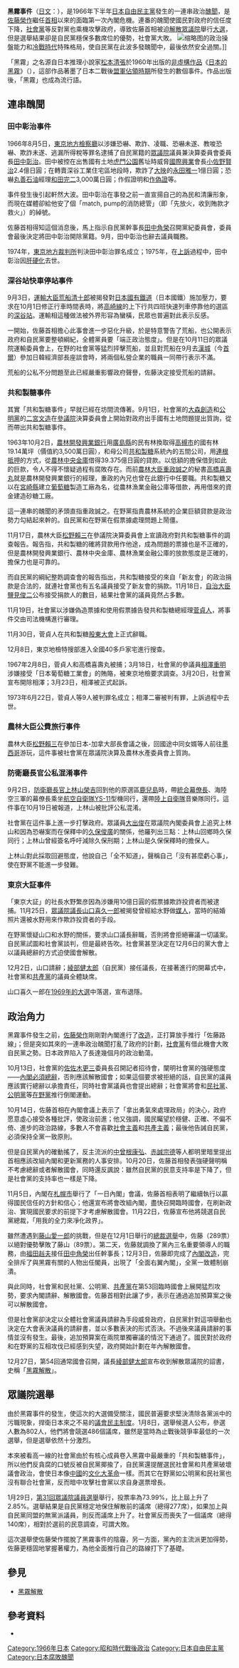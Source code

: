 {{Otheruses|subject=1966年[[日本政治|日本政界]]的醜聞事件|other=「黑霧事件」的其它意思|黑霧事件}}
'''黑霧事件'''（[[日文|日文]]：{{jpn|j=黒い霧事件|hg=くろいきりじけん|rm=Kuroikiri-jiken|f=y}}），是1966年下半年[[日本|日本]][[自由民主黨_(日本)|自由民主黨]]發生的一連串政治[[醜聞|醜聞]]，是[[佐藤榮作|佐藤榮作]]繼任[[內閣總理大臣_(日本)|首相]]以來的面臨第一次內閣危機。連番的醜聞使國民對政府的信任度下降，[[日本社會黨|社會黨]]等反對黨也乘機攻擊政府，導致佐藤首相被迫[[黑霧解散|解散眾議院]]舉行[[第31屆日本眾議院議員總選舉|大選]]，但是選舉結果卻是自民黨穩保多數席位的優勢，社會黨大敗。
[[File:Tanaka_1973.jpg|缩略图]]的政治操盤能力和[[冷戰時代|冷戰時代]]特殊格局，使自民黨在此波多發醜聞中，最後依然安全過關。]]

「黑霧」之名源自日本推理小說家[[松本清張|松本清張]]於1960年出版的[[非虛構作品|非虛構作品]]《[[日本的黑霧|日本的黑霧]]》（{{lang|ja|日本の黒い霧}}），這部作品著墨了日本二戰後[[同盟國軍事佔領日本|盟軍佔領時期]]所發生的數個事件。作品出版後，「黑霧」也成為流行語。

==連串醜聞==
===田中彰治事件===
1966年8月5日，[[東京地方檢察廳|東京地方檢察廳]]以涉嫌恐嚇、欺詐、凌職、恐嚇未遂、教唆恐嚇、欺詐未遂、逃漏所得稅等罪名逮捕了自民黨籍的[[日本眾議院|眾議院]]議員兼決算委員會委員長[[田中彰治|田中彰治]]。田中被控在出售國有土地[[虎門公園|虎門公園]]舊址時威脅[[國際興業|國際興業]]會長[[小佐野賢治|小佐野賢治]]2.4億日圓；在轉賣深谷工業住宅區地段時，欺詐了[[大映|大映]]的[[永田雅一|永田雅一]]1億日圓；恐嚇[[丸善石油|丸善石油]]經理[[和田完二|和田完二]]3,000萬日圓；作假證明和[[作偽證|作偽證]]等。

事件發生後引起軒然大波。田中彰治在事發之前一直宣揚自己的為民和清廉形象，而現在媒體卻給他安了個「match, pump的消防總管」（即「先放火，收到賄款才救火」）的綽號。

佐藤首相得知這個消息後，馬上指示自民黨幹事長[[田中角榮|田中角榮]]召開黨紀委員會，委員會最後決定將田中彰治開除黨籍。9月，田中彰治也辭去議員職務。

1974年，[[東京地方裁判所|東京地方裁判所]]判決田中彰治罪名成立；1975年，在[[上訴|上訴]]過程中，田中彰治因[[肝硬化|肝硬化]]去世。

===深谷站快車停站事件===
9月3日，[[日本運輸大臣|運輸大臣]][[荒船清十郎|荒船清十郎]]被揭發對[[日本國有鐵道|日本國有鐵道]]（日本國鐵）施加壓力，要求在10月1日修正行車時間表時，將[[高崎線|高崎線]]的上下行共四班快速列車停靠他的選區的[[深谷站|深谷站]]。運輸相這種做法被外界形容為蠻橫，民眾也普遍對此表示反感。

一開始，佐藤首相擔心此事會進一步惡化升級，於是特意警告了荒船，也公開表示政府和自民黨要整頓綱紀，全體黨員要「端正政治態度」。但是在10月11日的眾議院運輸委員會上，在野的社會黨等猛烈抨擊荒船，並且對荒船在9月去[[漢城|漢城]]（今[[首爾|首爾]]）參加日韓經濟部長座談會時，將兩個私營企業的職員一同帶行表示不滿。

荒船的公私不分問題至此已經嚴重影響政府聲譽，佐藤決定接受荒船的請辭。

===共和製糖事件===
其實「共和製糖事件」早就已經在坊間流傳著。9月1日，社會黨的[[大森創造|大森創造]]和[[公明黨|公明黨]]的[[二宮文造|二宮文造]]在[[日本參議院|參議院]]決算委員會上開始對政府出手國有土地問題提出質詢，從而帶出共和製糖事件。

1963年10月2日，[[農林開發興業銀行|農林開發興業銀行]]用[[廣島縣|廣島縣]]的民有林換取得[[高槻市|高槻市]]的國有林19.14萬坪（價值約3,500萬日圓），和母公司[[共和製糖|共和製糖]]系統內的五間公司，用[[連根抵押|連根抵押]]的方式，從[[農林中央金庫|農林中央金庫]]借得39.375億日圓的貸款。以低額的擔保借到如此的巨款，令人不得不懷疑過程有腐敗存在。而前[[農林大臣|農林大臣]][[重政誠之|重政誠之]]的秘書[[高橋喜壽丸|高橋喜壽丸]]就是農林開發興業銀行的經理，重政的內兄也曾在此銀行中任要職。共和製糖又以在[[宮崎縣|宮崎縣]]建立[[葡萄糖|葡萄糖]]製造工廠為名，從農林漁業金融公庫等借款，再用借來的資金建造砂糖工廠。

這一連串的醜聞的矛頭直指重政誠之。在野黨指責農林系統的企業巨額貸款是政治勢力勾結起來幹的。自民黨和在野黨在假票據處理問題上鬧僵。

11月17日，農林大臣[[松野賴三|松野賴三]]在參議院決算委員會上宣讀政府對共和製糖事件的調查報告。報告指，共和製糖的確將貸款用作他途，成為問題的票據也是不正確的，但是農林開發興業銀行、農林中央金庫、農林漁業金融公庫的放款態度是正確的，擔保力也是可靠的。

而自民黨的綱紀整飭調查會的報告指出，共和製糖接受的來自「新友會」的政治捐款是合法的，就連社會黨也有五名議員接受了新友會的捐款。11月18日，[[日本自治大臣|自治大臣]][[鹽見俊二|鹽見俊二]]公布接受捐款人的數目，結果社會黨的議員竟然占多數。

11月19日，社會黨以涉嫌偽造票據和使用假票據告發共和製糖總經理[[菅貞人|菅貞人]]，將事件交由司法機構進行審理。

11月30日，菅貞人在共和製糖[[股東大會|股東大會]]上正式辭職。

12月8日，東京地檢特搜部進入全國40多戶家宅進行搜查。

1967年2月8日，菅貞人和高橋喜壽丸被捕；3月18日，社會黨的參議員[[相澤重明|相澤重明]]涉嫌接受「日本葡萄糖工業會」的賄賂，被東京地檢要求調查。3月20日，社會黨宣布開除相澤；3月23日，相澤被正式起訴。

1973年6月22日，菅貞人等9人被判罪名成立；相澤二審被判有罪，上訴過程中去世。

===農林大臣公費旅行事件===
農林大臣[[松野賴三|松野賴三]]在參加日本-加拿大部長會議之後，回國途中同女婿等人前往[[墨西哥|墨西哥]]游玩，這件事被社會黨在眾議院決算及農林水產委員會上質詢。

===防衛廳長官公私混淆事件===
9月2日，[[防衛廳長官|防衛廳長官]][[上林山榮吉|上林山榮吉]]回到他的原選區[[鹿兒島縣|鹿兒島]]時，帶[[統合幕僚長|統合幕僚長]]、海陸空三軍的幕僚長乘坐[[航空自衛隊|航空自衛隊]][[YS-11|YS-11]]型機同行，還帶[[陸上自衛隊|陸上自衛隊]]音樂隊同行。這件事在10月19日被報道，上林山被批評公私混淆。

社會黨在這件事上進一步打擊政府。眾議員[[大出俊|大出俊]]在眾議院內閣委員會上追究上林山和因為恐嚇案而在保釋中的[[久保俊廣|久保俊廣]]的關係，他羅列出三點：上林山回鄉時久保同行；上林山曾經簽名呼吁減除久保刑期；上林山是久保保釋時的擔保人。

上林山對此採取回避態度，他說自己「全不知道」，聲稱自己「沒有甚麼虧心事」，使在野黨不能進一步發難。

===東京大証事件===
「東京大証」的社長水野繁彦因為涉嫌用10億日圓的假票據欺詐投資者而被逮捕。11月25日，[[日本眾議院議長|眾議院議長]][[山口喜久一郎|山口喜久一郎]]被揭發曾經給水野做[[媒人|媒人]]，當時的結婚照片還被水野用來作欺詐投資者的手段。

在野黨懷疑山口和水野的關係，要求山口議長辭職，否則將會拒絕審議一切議案。自民黨試圖和社會黨談判，但是最終告吹。社會黨甚至決定在12月6日的黨大會上以議員總辭的方式迫使國會解散。

12月2日，山口請辭；[[綾部健太郎|綾部健太郎]]（自民黨）接任議長，在接著進行的開幕式中，社會黨和[[日本共產黨|共產黨]]的議員全體缺席。

山口喜久一郎在[[1969年日本眾議院選舉|1969年的大選]]中落選，宣布退隱。

==政治角力==
黑霧事件發生之前，[[佐藤榮作|佐藤榮作]]剛剛對內閣進行了[[第一次佐藤內閣第二次改造內閣|改造]]，正打算放手推行「佐藤路線」；但是突如其來的一連串政治醜聞打亂了政府的計劃，[[日本社會黨|社會黨]]有借此機會大敗自民黨之勢。日本政界陷入了長達幾個月的政治動蕩。

10月13日，社會黨的[[佐佐木更三|佐佐木更三]]委員長召開記者招待會，闡明社會黨的強硬態度——[[內閣總辭|內閣必須總辭]]，否則應該解散國會；如果這個要求被拒絕的話，自民黨的議員應該實行總辭以承擔責任，同時社會黨議員也會提出總辭；社會黨將會和[[民社黨_(日本)|民社黨]]、[[公明黨|公明黨]]等[[在野黨|在野黨]]推行倒閣運動。

10月14日，佐藤首相在內閣會議上表示了「拿出勇氣來處理政局」的決心，政府愿意虛心接受各種批評，使政治前進；他又強調，國民矚望於穩健、正確、不偏不倚、進步的政治路線，多數人不會喜歡[[社會主義|社會主義]]和[[共產主義|共產主義]]；最後他告誡自民黨，必須保持全黨一致原則。

但是自民黨內的確動搖了，反主流派的[[中曾根康弘|中曾根康弘]]、[[赤誠宗德|赤誠宗德]]等人都明里暗里提出首相應該改組內閣和更新黨務的人事安排。10月20日，佐藤首相發表強硬聲明稱不考慮總辭或者解散國會，同時還反諷說：雖然自民黨的民意支持率是下降了，但是社會黨的支持率也一樣是下降。

11月5日，內閣在[[札幌市|札幌市]]舉行了「一日內閣」會議，佐藤首相表明了繼續執行以贏得國民信任的方針和信心；他還宣布將會改組內閣，盡快召開臨時國會，在刷新政治、實現國民要求的前提下才考慮解散國會。11月22日，佐藤宣布他將競選自民黨總裁，「用我的全力來凈化政界」。

雖然遭遇到[[藤山愛一郎|藤山愛一郎]]的挑戰，但是在12月1日舉行的[[1966年日本自由民主黨總裁選舉|總裁選舉]]中，佐藤（289票）以絕對優勢擊敗了藤山（89票）。第二天，佐藤就調換了黨內三名重要領導人的職務，由[[福田赳夫|福田赳夫]]接任[[田中角榮|田中角榮]]出任幹事長；12月3日，佐藤即完成了[[第一次佐藤內閣第三次改造內閣|內閣改造]]，完全排斥了與黑霧有關的人物出任閣員，出現了「全面右翼內閣」，全黨一致體制崩潰。

與此同時，社會黨和民社黨、公明黨、[[日本共產黨|共產黨]]在第53回臨時國會上展開猛烈攻勢，要求內閣請辭、解散國會。佐藤首相對此讓了步，表示在通過追加預算案之後可以解散國會。

但是社會黨卻決定以全體社會黨議員請辭為手段威脅政府，自民黨針對這項舉動也決定在大會表決議員的請辭書，並以多數表決的形式否決。不過後來議員請辭的事情並沒有發生。最後，追加預算案在兩院單獨審議的情況下通過了。國民對於政府和在野黨的互相攻伐已經感到失望，政府開始計劃在年內解散國會。

12月27日，第54回通常國會召開，議長[[綾部健太郎|綾部健太郎]]宣布收到解散眾議院的詔書，史稱「[[黑霧解散|黑霧解散]]」。

==眾議院選舉==
{{seealso|第31屆日本眾議院議員總選舉}}
由於黑霧事件的發生，使這次的大選備受關注，國民普遍要求堅決清除各黨派中的污職現象，捍衛日本來之不易的[[議會制|議會民主制度]]。1月8日，選舉候選人公布，參選人數為802人，他們將會競選486個議席，雖然是當時為止戰後競爭率最低的一次選舉，但是選舉依然十分激烈。

本來被看高一線的社會黨由於有核心成員卷入黑霧中最嚴重的「共和製糖事件」，所以他們反貪腐的口號反被自民黨揶揄了，自民黨還提醒選民社會黨和共產黨破壞議會政治，會使日本像[[中國|中國]]的[[文化大革命|文化大革命]]一樣。而其它在野黨如公明黨和民社黨也沒有聯合社會黨，反而暗中攻擊社會黨以求自身選票增長。

1月29日，[[1967年日本眾議院選舉|第31回眾議院議員選舉]]舉行，投票率為73.99%，比上屆上升了2.85%。選舉結果是自民黨穩定地保住解散前的議席（總得277席），如果加上與自民黨同盟的無黨派議員，則反而議席上升了。社會黨反而喪失了一個議席（總得140席），相對於選前的民意調查，可謂大敗。

這次選舉使佐藤榮作擺脫了黑霧事件的陰霾，另一方面，黨內的主流派更加得勢，佐藤更穩固地掌握著權力，為他全面推行自己的路線打下了基礎。

==參見==
* [[黑霧解散|黑霧解散]]

==參考資料==
*{{cite book |author=岡本 文夫 |title= {{lang|ja|佐藤政権―八年間にわたる長期政権の記録}}|year= 1972年 |publisher= 白馬出版|language= ja}}

[[Category:1966年日本|Category:1966年日本]]
[[Category:昭和時代戰後政治|Category:昭和時代戰後政治]]
[[Category:日本自由民主黨|Category:日本自由民主黨]]
[[Category:日本腐敗醜聞|Category:日本腐敗醜聞]]